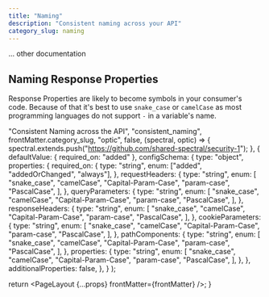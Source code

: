 ```yaml
---
title: "Naming"
description: "Consistent naming across your API"
category_slug: naming
---
```



... other documentation

## Naming Response Properties

Response Properties are likely to become symbols in your consumer's code. Because of that it's best to use `snake_case` or `camelCase` as most programming languages do not support `-` in a variable's name.

  "Consistent Naming across the API",
  "consistent_naming",
  frontMatter.category_slug,
  "optic",
  false,
  (spectral, optic) => {
    spectral.extends.push("https://github.com/shared-spectral/security-1");
  },
  {
    defaultValue: { required_on: "added" },
    configSchema: {
      type: "object",
      properties: {
        required_on: {
          type: "string",
          enum: ["added", "addedOrChanged", "always"],
        },
        requestHeaders: {
          type: "string",
          enum: [
            "snake_case",
            "camelCase",
            "Capital-Param-Case",
            "param-case",
            "PascalCase",
          ],
        },
        queryParameters: {
          type: "string",
          enum: [
            "snake_case",
            "camelCase",
            "Capital-Param-Case",
            "param-case",
            "PascalCase",
          ],
        },
        responseHeaders: {
          type: "string",
          enum: [
            "snake_case",
            "camelCase",
            "Capital-Param-Case",
            "param-case",
            "PascalCase",
          ],
        },
        cookieParameters: {
          type: "string",
          enum: [
            "snake_case",
            "camelCase",
            "Capital-Param-Case",
            "param-case",
            "PascalCase",
          ],
        },
        pathComponents: {
          type: "string",
          enum: [
            "snake_case",
            "camelCase",
            "Capital-Param-Case",
            "param-case",
            "PascalCase",
          ],
        },
        properties: {
          type: "string",
          enum: [
            "snake_case",
            "camelCase",
            "Capital-Param-Case",
            "param-case",
            "PascalCase",
          ],
        },
      },
      additionalProperties: false,
    },
  }
);

<NamingConsistent />

  return <PageLayout {...props} frontMatter={frontMatter} />;
}
